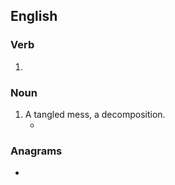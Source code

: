 ==English==

===Verb===
{{head|en|present participle}}

# {{present participle of|ravel|lang=en|nocat=1}}

===Noun===
{{en-noun}}

# A tangled mess, a decomposition.
#* {{quote-book|year=1913|author={{w|Joseph C. Lincoln}}|chapter=8
|title=[http://openlibrary.org/works/OL5535161W Mr. Pratt's Patients]
|passage=Afore we got to the shanty Colonel Applegate stuck his head out of the door. His temper had been getting raggeder all the time, and the sousing he got when he fell overboard had just about ripped what was left of it to '''ravellings'''.}}

===Anagrams===
* {{l|en|Granville}}